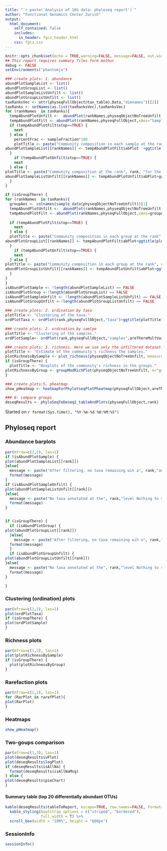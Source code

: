 ```yaml
---
title: "`r paste('Analysis of 16S data: phyloseq report')`"
author: "Functional Genomics Center Zurich"
output: 
  html_document:
    self_contained: false
    includes:
      in_header: fgcz_header.html
    css: fgcz.css
---
```


```r
knitr::opts_chunk$set(echo = TRUE,warning=FALSE, message=FALSE, out.width = "49%")
## This report requires summary files form mothur
debug <- FALSE
setEnvironments("phantomjs")
```

```r
### create plots: 1. abundance
abundPlotSampleList <- list()
abundPlotGroupList <- list()
abundPlotSampleListUnfilt <- list()
abundPlotGroupListUnfilt <- list()
taxRanksVec <- attr(physeqFullObject@tax_table@.Data,"dimnames")[[2]]
taxRanks <- setNames(as.list(taxRanksVec),taxRanksVec)
for (rankNames  in taxRanks){
  tempAbundPlotUnfilt <-  abundPlot(rankNames,physeqObjectNoTreeUnfilt,xAes="Sample",y="relSampleFract")
  tempAbundPlotFilt <- abundPlot(rankNames,physeqFullObject,xAes="Sample",y="relSampleFract")
  if (tempAbundPlotFilt$stop==TRUE) {
    next
  } else {
    percentFrac <- sampleFraction*100
    plotTitle <- paste("Community composition in each sample at the rank", rank, "for the filtered dataset.\n Only taxa observed at least",rawCount, " times in at least", percentFrac,"% of the samples are kept.")
abundPlotSampleList[[rankNames]] <- tempAbundPlotFilt$abPlot  +ggtitle(plotTitle)
  }
    if (tempAbundPlotUnfilt$stop==TRUE) {
    next
  } else {
plotTitle <- paste("Community composition at the rank", rank, "for the unfiltered dataset.")
abundPlotSampleListUnfilt[[rankNames]] <- tempAbundPlotUnfilt$abPlot+ggtitle(plotTitle)
  }
}

if (isGroupThere) {
for (rankNames  in taxRanks){
  groupAes <- colnames(sample_data(physeqObjectNoTreeUnfilt))[1]
  tempAbundPlotUnfilt <-  abundPlot(rankNames,physeqObjectNoTreeUnfilt,xAes=groupAes,y="relGroupFract")
  tempAbundPlotFilt <- abundPlot(rankNames,physeqFullObject,xAes=groupAes,y="relGroupFract")
  
  if (tempAbundPlotFilt$stop==TRUE) {
    next
  } else {
  plotTitle <- paste("Community composition in each group at the rank", rank, "for the filtered dataset.\n Only taxa observed at least",rawCount, " times in at least", percentFrac,"% of the samples are kept.")
abundPlotGroupList[[rankNames]] <- tempAbundPlotFilt$abPlot+ggtitle(plotTitle)
  }
    if (tempAbundPlotUnfilt$stop==TRUE) {
    next
  } else {
plotTitle <- paste("Community composition in each group at the rank", rank, "for the unfiltered dataset.")
abundPlotGroupListUnfilt[[rankNames]] <- tempAbundPlotUnfilt$abPlot+ggtitle(plotTitle)
  }
}
}
isAbundPlotSample <- !length(abundPlotSampleList) == FALSE  
isAbundPlotGroup <-!length(abundPlotGroupList) == FALSE
isAbundPlotSampleUnfilt <- !length(abundPlotSampleListUnfilt) == FALSE  
isAbundPlotGroupUnfilt <-!length(abundPlotGroupListUnfilt) == FALSE
```

```r
### create plots: 2. ordination by taxa
plotTitle <- "Clustering of the taxa."
ordPlotTaxa <- ordPlot(rank,physeqFullObject,"taxa")+ggtitle(plotTitle)
```

```r
### create plots: 2. ordination by samlpe
plotTitle <- "Clustering of the samples."
ordPlotSample<- ordPlot(rank,physeqFullObject,"samples",areThereMultVar)+ggtitle(plotTitle)
```

```r
### create plots: 3. richness. Here we use only the unfiltered dataset.
plotTitle <- "Estimate of the community's richness the samples."
plotRichnessBySample <- plot_richness(physeqObjectNoTreeUnfilt, measures=c("Shannon"))
if (isGroupThere) {
  plotTitle <- "Boxplots of the community's richness in the groups."
plotRichnessByGroup <- groupModRichPlot(physeqObjectNoTreeUnfilt, x="group", measures=c("Shannon"))
}
```


```r
### create plots:5. pheatmap
show_pHeatmap <- heatmapForPhylotseqPlotPheatmap(physeqFullObject,areThereMultVar)
```


```r
### 6: compare groups
deseqResults <- phyloSeqToDeseq2_tableAndPlots(physeqFullObject,rank)
```

Started on `r format(Sys.time(), "%Y-%m-%d %H:%M:%S")`

## Phyloseq report {.tabset}
### Abundance barplots
```r
par(mfrow=c(2,2), las=1)
if (isAbundPlotSample) {
plot(abundPlotSampleList[[rank]])
}else{
  message <- paste("After filtering, no taxa remaining wih a", rank,"annotaton. Nothing to show.")
  format(message)
}
if (isAbundPlotSampleUnfilt) {
plot(abundPlotSampleListUnfilt[[rank]])
}else{
  message <- paste("No taxa annotated at the", rank,"level Nothing to show.")
  format(message)
}


if (isGroupThere) {
  if (isAbundPlotGroup) {
plot(abundPlotGroupList[[rank]])
  }else{
    message <- paste("After filtering, no taxa remaining wih a", rank,"annotaton. Nothing to show.")
  format(message)  
  }
  if (isAbundPlotGroupUnfilt) {
plot(abundPlotGroupListUnfilt[[rank]])
}else{
  message <- paste("No taxa annotated at the", rank,"level Nothing to show.")
  format(message)
}

}
```

### Clustering (ordination) plots
```r
par(mfrow=c(1,2), las=1)
plot(ordPlotTaxa)
if (isGroupThere) {
plot(ordPlotSample)
}
```

### Richness plots
```r
par(mfrow=c(1,2), las=1)
plot(plotRichnessBySample)
if (isGroupThere) {
  plot(plotRichnessByGroup)
}
```

### Rarefaction plots
```r
par(mfrow=c(1,2), las=1)
for (RarPlot in rarefPlot){
plot(RarPlot)
}
```

### Heatmaps
```r
show_pHeatmap()
```

### Two-goups comparison
```r
par(mfrow=c(1,3), las=1)
plot(deseqResults$vPlot)
plot(deseqResults$logPlot)
if (deseqResults$isAllNa) {
  format(deseqResults$isAllNaMsg)
} else {
plot(deseqResults$pieChart)
}
```

#### Summary table (top 20 differentially abundant OTUs)
```r
kable(deseqResults$tableToReport, escape=TRUE, row.names=FALSE, format="html") %>%
  kable_styling(bootstrap_options = c("striped", "bordered"),
                full_width = T) %>%
  scroll_box(width = "100%", height = "600px")
```

### SessionInfo
```r
sessionInfo()
```
